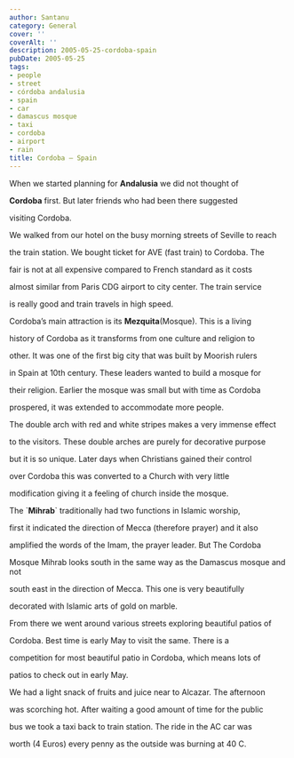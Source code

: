 ```yaml
---
author: Santanu
category: General
cover: ''
coverAlt: ''
description: 2005-05-25-cordoba-spain
pubDate: 2005-05-25
tags:
- people
- street
- córdoba andalusia
- spain
- car
- damascus mosque
- taxi
- cordoba
- airport
- rain
title: Cordoba – Spain
---
```


When we started planning for **Andalusia** we did not thought of

**Cordoba** first. But later friends who had been there suggested

visiting Cordoba.



We walked from our hotel on the busy morning streets of Seville to reach

the train station. We bought ticket for AVE (fast train) to Cordoba. The

fair is not at all expensive compared to French standard as it costs

almost similar from Paris CDG airport to city center. The train service

is really good and train travels in high speed.



  



  



Cordoba’s main attraction is its **Mezquita**(Mosque). This is a living

history of Cordoba as it transforms from one culture and religion to

other. It was one of the first big city that was built by Moorish rulers

in Spain at 10th century. These leaders wanted to build a mosque for

their religion. Earlier the mosque was small but with time as Cordoba

prospered, it was extended to accommodate more people.



  



The double arch with red and white stripes makes a very immense effect

to the visitors. These double arches are purely for decorative purpose

but it is so unique. Later days when Christians gained their control

over Cordoba this was converted to a Church with very little

modification giving it a feeling of church inside the mosque.







The \`**Mihrab**\` traditionally had two functions in Islamic worship,

first it indicated the direction of Mecca (therefore prayer) and it also

amplified the words of the Imam, the prayer leader. But The Cordoba

Mosque Mihrab looks south in the same way as the Damascus mosque and not

south east in the direction of Mecca. This one is very beautifully

decorated with Islamic arts of gold on marble.



  



  



From there we went around various streets exploring beautiful patios of

Cordoba. Best time is early May to visit the same. There is a

competition for most beautiful patio in Cordoba, which means lots of

patios to check out in early May.



  



We had a light snack of fruits and juice near to Alcazar. The afternoon

was scorching hot. After waiting a good amount of time for the public

bus we took a taxi back to train station. The ride in the AC car was

worth (4 Euros) every penny as the outside was burning at 40 C.